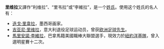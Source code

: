 {{noteTA
|T=zh:里維拉;zh-hans:里维拉;zh-hk:利維拉;zh-tw:利維拉、李維拉;
}}

'''里维拉'''又譯作“利维拉”、“里韦拉”或“李維拉”，是一个[[姓氏|姓氏]]。使用这个姓氏的名人有：

*[[迭戈·里韋拉|迭戈·里韋拉]]，墨西哥画家。
*[[吉亚尼·里维拉|吉亚尼·里维拉]]，意大利退役足球运动员，曾获[[欧洲足球先生|欧洲足球先生]]。
*[[馬里安諾·李維拉|馬里安諾·李維拉]]，巴拿馬籍美國職棒大聯盟選手，現效力於[[紐約洋基|紐約洋基隊]]，曾入選明星賽十二次。
{{Disambiguation|Cat=三字姓氏消歧义}}